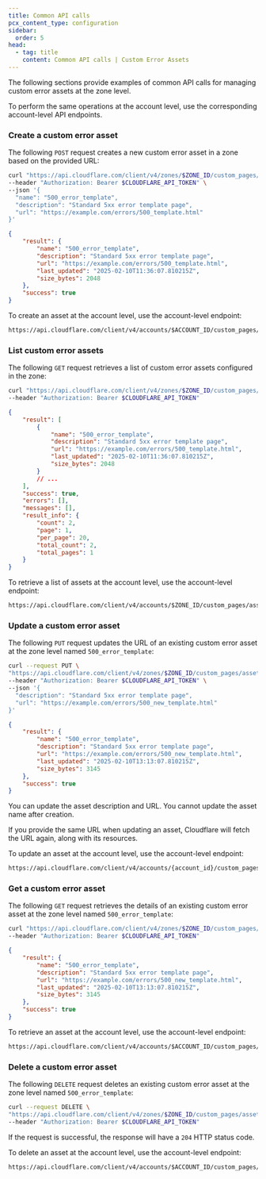 ```yaml
---
title: Common API calls
pcx_content_type: configuration
sidebar:
  order: 5
head:
  - tag: title
    content: Common API calls | Custom Error Assets
---
```


The following sections provide examples of common API calls for managing custom error assets at the zone level.

To perform the same operations at the account level, use the corresponding account-level API endpoints.

### Create a custom error asset

The following `POST` request creates a new custom error asset in a zone based on the provided URL:

```bash
curl "https://api.cloudflare.com/client/v4/zones/$ZONE_ID/custom_pages/assets" \
--header "Authorization: Bearer $CLOUDFLARE_API_TOKEN" \
--json '{
  "name": "500_error_template",
  "description": "Standard 5xx error template page",
  "url": "https://example.com/errors/500_template.html"
}'
```

```json output
{
	"result": {
		"name": "500_error_template",
		"description": "Standard 5xx error template page",
		"url": "https://example.com/errors/500_template.html",
		"last_updated": "2025-02-10T11:36:07.810215Z",
		"size_bytes": 2048
	},
	"success": true
}
```

To create an asset at the account level, use the account-level endpoint:

```txt
https://api.cloudflare.com/client/v4/accounts/$ACCOUNT_ID/custom_pages/assets
```

### List custom error assets

The following `GET` request retrieves a list of custom error assets configured in the zone:

```bash
curl "https://api.cloudflare.com/client/v4/zones/$ZONE_ID/custom_pages/assets" \
--header "Authorization: Bearer $CLOUDFLARE_API_TOKEN"
```

```json output
{
	"result": [
		{
			"name": "500_error_template",
			"description": "Standard 5xx error template page",
			"url": "https://example.com/errors/500_template.html",
			"last_updated": "2025-02-10T11:36:07.810215Z",
			"size_bytes": 2048
		}
		// ...
	],
	"success": true,
	"errors": [],
	"messages": [],
	"result_info": {
		"count": 2,
		"page": 1,
		"per_page": 20,
		"total_count": 2,
		"total_pages": 1
	}
}
```

To retrieve a list of assets at the account level, use the account-level endpoint:

```txt
https://api.cloudflare.com/client/v4/accounts/$ZONE_ID/custom_pages/assets
```

### Update a custom error asset

The following `PUT` request updates the URL of an existing custom error asset at the zone level named `500_error_template`:

```bash
curl --request PUT \
"https://api.cloudflare.com/client/v4/zones/$ZONE_ID/custom_pages/assets/500_error_template" \
--header "Authorization: Bearer $CLOUDFLARE_API_TOKEN" \
--json '{
  "description": "Standard 5xx error template page",
  "url": "https://example.com/errors/500_new_template.html"
}'
```

```json output
{
	"result": {
		"name": "500_error_template",
		"description": "Standard 5xx error template page",
		"url": "https://example.com/errors/500_new_template.html",
		"last_updated": "2025-02-10T13:13:07.810215Z",
		"size_bytes": 3145
	},
	"success": true
}
```

You can update the asset description and URL. You cannot update the asset name after creation.

If you provide the same URL when updating an asset, Cloudflare will fetch the URL again, along with its resources.

To update an asset at the account level, use the account-level endpoint:

```txt
https://api.cloudflare.com/client/v4/accounts/{account_id}/custom_pages/assets/{asset_name}
```

### Get a custom error asset

The following `GET` request retrieves the details of an existing custom error asset at the zone level named `500_error_template`:

```bash
curl "https://api.cloudflare.com/client/v4/zones/$ZONE_ID/custom_pages/assets/500_error_template" \
--header "Authorization: Bearer $CLOUDFLARE_API_TOKEN"
```

```json output
{
	"result": {
		"name": "500_error_template",
		"description": "Standard 5xx error template page",
		"url": "https://example.com/errors/500_new_template.html",
		"last_updated": "2025-02-10T13:13:07.810215Z",
		"size_bytes": 3145
	},
	"success": true
}
```

To retrieve an asset at the account level, use the account-level endpoint:

```txt
https://api.cloudflare.com/client/v4/accounts/$ACCOUNT_ID/custom_pages/assets/$ASSET_NAME
```

### Delete a custom error asset

The following `DELETE` request deletes an existing custom error asset at the zone level named `500_error_template`:

```bash
curl --request DELETE \
"https://api.cloudflare.com/client/v4/zones/$ZONE_ID/custom_pages/assets/500_error_template" \
--header "Authorization: Bearer $CLOUDFLARE_API_TOKEN"
```

If the request is successful, the response will have a `204` HTTP status code.

To delete an asset at the account level, use the account-level endpoint:

```txt
https://api.cloudflare.com/client/v4/accounts/$ACCOUNT_ID/custom_pages/assets/$ASSET_NAME
```
